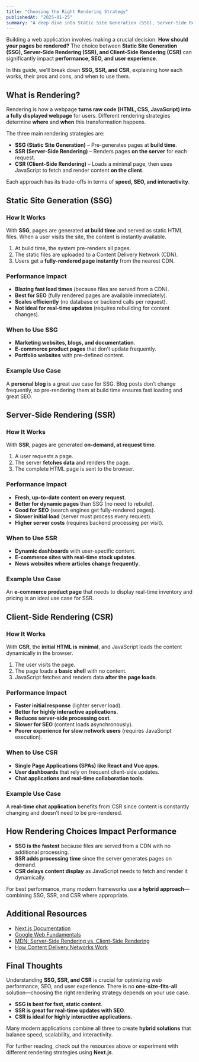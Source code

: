 ```yaml
---
title: "Choosing the Right Rendering Strategy"
publishedAt: "2025-01-25"
summary: "A deep dive into Static Site Generation (SSG), Server-Side Rendering (SSR), and Client-Side Rendering (CSR), including when to use each and their performance trade-offs."
---
```


Building a web application involves making a crucial decision: **How should your pages be rendered?** The choice between **Static Site Generation (SSG), Server-Side Rendering (SSR), and Client-Side Rendering (CSR)** can significantly impact **performance, SEO, and user experience**.

In this guide, we’ll break down **SSG, SSR, and CSR**, explaining how each works, their pros and cons, and when to use them.

## What is Rendering?

Rendering is how a webpage **turns raw code (HTML, CSS, JavaScript) into a fully displayed webpage** for users. Different rendering strategies determine **where** and **when** this transformation happens.

The three main rendering strategies are:

- **SSG (Static Site Generation)** – Pre-generates pages at **build time**.
- **SSR (Server-Side Rendering)** – Renders pages **on the server** for each request.
- **CSR (Client-Side Rendering)** – Loads a minimal page, then uses JavaScript to fetch and render content **on the client**.

Each approach has its trade-offs in terms of **speed, SEO, and interactivity**.

## Static Site Generation (SSG)

### How It Works

With **SSG**, pages are generated **at build time** and served as static HTML files. When a user visits the site, the content is instantly available.

1. At build time, the system pre-renders all pages.
2. The static files are uploaded to a Content Delivery Network (CDN).
3. Users get a **fully-rendered page instantly** from the nearest CDN.

### Performance Impact

- **Blazing fast load times** (because files are served from a CDN).
- **Best for SEO** (fully rendered pages are available immediately).
- **Scales efficiently** (no database or backend calls per request).
- **Not ideal for real-time updates** (requires rebuilding for content changes).

### When to Use SSG

- **Marketing websites, blogs, and documentation**.
- **E-commerce product pages** that don’t update frequently.
- **Portfolio websites** with pre-defined content.

### Example Use Case

A **personal blog** is a great use case for SSG. Blog posts don’t change frequently, so pre-rendering them at build time ensures fast loading and great SEO.

## Server-Side Rendering (SSR)

### How It Works

With **SSR**, pages are generated **on-demand, at request time**.

1. A user requests a page.
2. The server **fetches data** and renders the page.
3. The complete HTML page is sent to the browser.

### Performance Impact

- **Fresh, up-to-date content on every request**.
- **Better for dynamic pages** than SSG (no need to rebuild).
- **Good for SEO** (search engines get fully-rendered pages).
- **Slower initial load** (server must process every request).
- **Higher server costs** (requires backend processing per visit).

### When to Use SSR

- **Dynamic dashboards** with user-specific content.
- **E-commerce sites with real-time stock updates**.
- **News websites where articles change frequently**.

### Example Use Case

An **e-commerce product page** that needs to display real-time inventory and pricing is an ideal use case for SSR.

## Client-Side Rendering (CSR)

### How It Works

With **CSR**, the **initial HTML is minimal**, and JavaScript loads the content dynamically in the browser.

1. The user visits the page.
2. The page loads a **basic shell** with no content.
3. JavaScript fetches and renders data **after the page loads**.

### Performance Impact

- **Faster initial response** (lighter server load).
- **Better for highly interactive applications**.
- **Reduces server-side processing cost**.
- **Slower for SEO** (content loads asynchronously).
- **Poorer experience for slow network users** (requires JavaScript execution).

### When to Use CSR

- **Single Page Applications (SPAs) like React and Vue apps**.
- **User dashboards** that rely on frequent client-side updates.
- **Chat applications and real-time collaboration tools**.

### Example Use Case

A **real-time chat application** benefits from CSR since content is constantly changing and doesn’t need to be pre-rendered.

## How Rendering Choices Impact Performance

- **SSG is the fastest** because files are served from a CDN with no additional processing.
- **SSR adds processing time** since the server generates pages on demand.
- **CSR delays content display** as JavaScript needs to fetch and render it dynamically.

For best performance, many modern frameworks use **a hybrid approach**—combining SSG, SSR, and CSR where appropriate.

## Additional Resources

- [Next.js Documentation](https://nextjs.org/docs/basic-features/pages)
- [Google Web Fundamentals](https://web.dev/)
- [MDN: Server-Side Rendering vs. Client-Side Rendering](https://developer.mozilla.org/en-US/docs/Learn/JavaScript/Client-side_web_APIs/Fetching_data)
- [How Content Delivery Networks Work](https://www.cloudflare.com/learning/cdn/what-is-a-cdn/)

## Final Thoughts

Understanding **SSG, SSR, and CSR** is crucial for optimizing web performance, SEO, and user experience. There is no **one-size-fits-all** solution—choosing the right rendering strategy depends on your use case.

- **SSG is best for fast, static content**.
- **SSR is great for real-time updates with SEO**.
- **CSR is ideal for highly interactive applications**.

Many modern applications combine all three to create **hybrid solutions** that balance speed, scalability, and interactivity.

For further reading, check out the resources above or experiment with different rendering strategies using **Next.js**.
